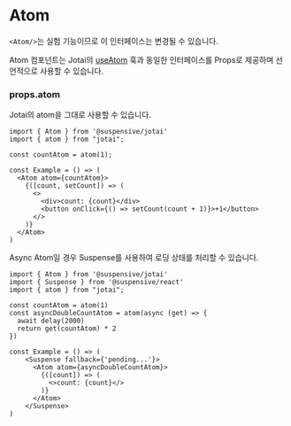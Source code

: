 
# Atom

<Callout type='experimental'>

`<Atom/>`는 실험 기능이므로 이 인터페이스는 변경될 수 있습니다.

</Callout>

Atom 컴포넌트는 Jotai의 [useAtom](https://jotai.org/docs/core/use-atom#useatom) 훅과 동일한 인터페이스를 Props로 제공하며 선언적으로 사용할 수 있습니다.

### props.atom

Jotai의 atom을 그대로 사용할 수 있습니다.

```tsx /Atom/
import { Atom } from '@suspensive/jotai'
import { atom } from "jotai";

const countAtom = atom(1);

const Example = () => (
  <Atom atom={countAtom}>
    {([count, setCount]) => (
      <>
        <div>count: {count}</div>
        <button onClick={() => setCount(count + 1)}>+1</button>
      </>
    )}
  </Atom>
)
```

Async Atom일 경우 Suspense를 사용하여 로딩 상태를 처리할 수 있습니다.

```tsx /Atom/
import { Atom } from '@suspensive/jotai'
import { Suspense } from '@suspensive/react'
import { atom } from "jotai";

const countAtom = atom(1)
const asyncDoubleCountAtom = atom(async (get) => {
  await delay(2000)
  return get(countAtom) * 2
})

const Example = () => (
    <Suspense fallback={'pending...'}>
      <Atom atom={asyncDoubleCountAtom}>
        {([count]) => (
          <>count: {count}</>
        )}
      </Atom>
    </Suspense>
)
```
